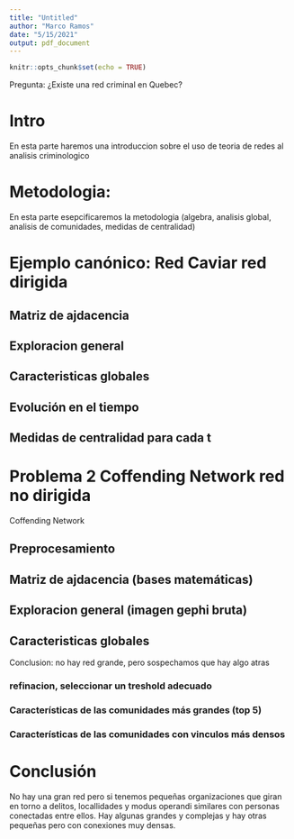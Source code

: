 ```yaml
---
title: "Untitled"
author: "Marco Ramos"
date: "5/15/2021"
output: pdf_document
---
```


```r
knitr::opts_chunk$set(echo = TRUE)
```

Pregunta: ¿Existe una red criminal en Quebec?


# Intro

En esta parte haremos una introduccion sobre el uso de teoria de redes al analisis criminologico

# Metodologia:

En esta parte esepcificaremos la metodologia (algebra, analisis global, analisis de comunidades, medidas de centralidad)


# Ejemplo canónico: Red Caviar red dirigida 

## Matriz de ajdacencia

## Exploracion general

## Caracteristicas globales

## Evolución en el tiempo

## Medidas de centralidad para cada t



# Problema 2 Coffending Network red no dirigida

Coffending Network

## Preprocesamiento

## Matriz de ajdacencia (bases matemáticas)

## Exploracion general (imagen gephi bruta) 


## Caracteristicas globales 


Conclusion: no hay red grande, pero sospechamos que hay algo atras




### refinacion, seleccionar un treshold adecuado



### Características de las comunidades más grandes (top 5)



### Características de las comunidades con vinculos más densos




# Conclusión

No hay una gran red pero si tenemos pequeñas organizaciones que giran en torno a delitos, locallidades y modus operandi similares con personas conectadas entre ellos. Hay algunas grandes y complejas y hay otras pequeñas pero con conexiones muy densas.


